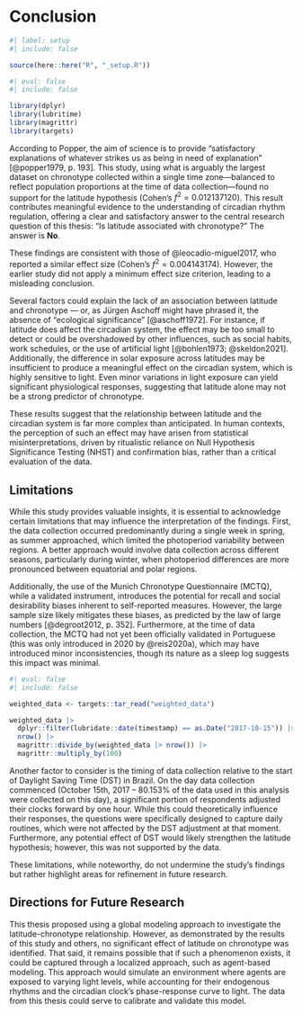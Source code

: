 <!-- %:::% .common h1 begin %:::% -->
# Conclusion
<!-- %:::% .common h1 end %:::% -->

```r
#| label: setup
#| include: false

source(here::here("R", "_setup.R"))
```

```r
#| eval: false
#| include: false

library(dplyr)
library(lubritime)
library(magrittr)
library(targets)
```

According to Popper, the aim of science is to provide "satisfactory explanations of whatever strikes us as being in need of explanation" [@popper1979, p. 193]. This study, using what is arguably the largest dataset on chronotype collected within a single time zone—balanced to reflect population proportions at the time of data collection—found no support for the latitude hypothesis (Cohen's $f^2 = 0.012137120$). This result contributes meaningful evidence to the understanding of circadian rhythm regulation, offering a clear and satisfactory answer to the central research question of this thesis: "Is latitude associated with chronotype?" The answer is **No**.

These findings are consistent with those of @leocadio-miguel2017, who reported a similar effect size (Cohen's $f^2 = 0.004143174$). However, the earlier study did not apply a minimum effect size criterion, leading to a misleading conclusion.

Several factors could explain the lack of an association between latitude and chronotype ― or, as Jürgen Aschoff might have phrased it, the absence of "ecological significance" [@aschoff1972]. For instance, if latitude does affect the circadian system, the effect may be too small to detect or could be overshadowed by other influences, such as social habits, work schedules, or the use of artificial light [@bohlen1973; @skeldon2021]. Additionally, the difference in solar exposure across latitudes may be insufficient to produce a meaningful effect on the circadian system, which is highly sensitive to light. Even minor variations in light exposure can yield significant physiological responses, suggesting that latitude alone may not be a strong predictor of chronotype.

These results suggest that the relationship between latitude and the circadian system is far more complex than anticipated. In human contexts, the perception of such an effect may have arisen from statistical misinterpretations, driven by ritualistic reliance on Null Hypothesis Significance Testing (NHST) and confirmation bias, rather than a critical evaluation of the data.

## Limitations

While this study provides valuable insights, it is essential to acknowledge certain limitations that may influence the interpretation of the findings. First, the data collection occurred predominantly during a single week in spring, as summer approached, which limited the photoperiod variability between regions. A better approach would involve data collection across different seasons, particularly during winter, when photoperiod differences are more pronounced between equatorial and polar regions.

Additionally, the use of the Munich Chronotype Questionnaire (MCTQ), while a validated instrument, introduces the potential for recall and social desirability biases inherent to self-reported measures. However, the large sample size likely mitigates these biases, as predicted by the law of large numbers [@degroot2012, p. 352]. Furthermore, at the time of data collection, the MCTQ had not yet been officially validated in Portuguese (this was only introduced in 2020 by @reis2020a), which may have introduced minor inconsistencies, though its nature as a sleep log suggests this impact was minimal.

```r
#| eval: false
#| include: false

weighted_data <- targets::tar_read("weighted_data")

weighted_data |> 
  dplyr::filter(lubridate::date(timestamp) == as.Date("2017-10-15")) |> 
  nrow() |>
  magrittr::divide_by(weighted_data |> nrow()) |>
  magrittr::multiply_by(100)
```

Another factor to consider is the timing of data collection relative to the start of Daylight Saving Time (DST) in Brazil. On the day data collection commenced (October 15th, 2017 – $80.153\%$ of the data used in this analysis were collected on this day), a significant portion of respondents adjusted their clocks forward by one hour. While this could theoretically influence their responses, the questions were specifically designed to capture daily routines, which were not affected by the DST adjustment at that moment. Furthermore, any potential effect of DST would likely strengthen the latitude hypothesis; however, this was not supported by the data.

These limitations, while noteworthy, do not undermine the study's findings but rather highlight areas for refinement in future research.

## Directions for Future Research

This thesis proposed using a global modeling approach to investigate the latitude-chronotype relationship. However, as demonstrated by the results of this study and others, no significant effect of latitude on chronotype was identified. That said, it remains possible that if such a phenomenon exists, it could be captured through a localized approach, such as agent-based modeling. This approach would simulate an environment where agents are exposed to varying light levels, while accounting for their endogenous rhythms and the circadian clock's phase-response curve to light. The data from this thesis could serve to calibrate and validate this model.

<!-- textual end -->

```{=latex}
\postextual

\begingroup
\renewcommand{\baselinestretch}{1}
\setcounter{footnote}{0}
\renewcommand{\thefootnote}{\fnsymbol{footnote}}
\printbibliography[heading=bibheading]
\endgroup

\tocskipone
\tocprintchapternonum
\addcontentsline{toc}{chapter}{\newbibname}
```

